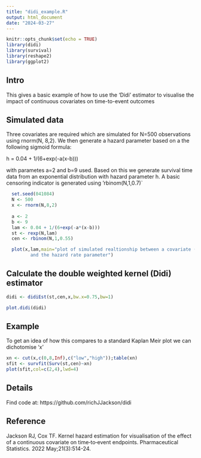 ```yaml
---
title: "didi_example.R"
output: html_document
date: "2024-03-27"
---
```


```r
knitr::opts_chunk$set(echo = TRUE)
library(didi)
library(survival)
library(reshape2)
library(ggplot2)
```

## Intro

This gives a basic example of how to use the 'Didi' estimator to visualise the impact of continuous covariates on time-to-event outcomes

## Simulated data
Three covariates are required which are simulated for N=500 observations using 
rnorm(N, 8,2).  We then generate a hazard parameter based on a the following sigmoid formula:

h = 0.04 + 1/(6+exp(-a(x-b)))

with parametes a=2 and b=9 used.  Based on this we generate survival time data
from an exponential distribution with hazard parameter h.  A basic censoring
indicator is generated using 'rbinom(N,1,0.7)`


```r
  set.seed(041084)
  N <- 500
  x <- rnorm(N,8,2)
  
  a <- 2
  b <- 9
  lam <- 0.04 + 1/(6+exp(-a*(x-b)))
  st <- rexp(N,lam)
  cen <- rbinom(N,1,0.55)

  plot(x,lam,main="plot of simulated realtionship between a covariate (x)
         and the hazard rate parameter")
```

## Calculate the double weighted kernel (Didi) estimator


```r
didi <- didiEst(st,cen,x,bw.x=0.75,bw=1)
```


```r
plot.didi(didi)
```


## Example

To get an idea of how this compares to a standard Kaplan Meir plot we can 
dichotomise 'x'

```r

xn <- cut(x,c(0,8,Inf),c("low","high"));table(xn)
sfit <- survfit(Surv(st,cen)~xn)
plot(sfit,col=c(2,4),lwd=4)
```


## Details

Find code at: https://github.com/richJJackson/didi

## Reference

Jackson RJ, Cox TF. Kernel hazard estimation for visualisation of the effect of a continuous covariate on time‐to‐event endpoints. Pharmaceutical Statistics. 2022 May;21(3):514-24.



